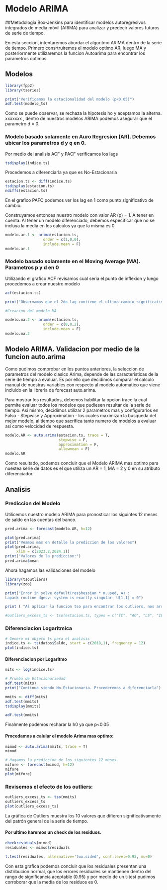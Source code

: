 # Modelo ARIMA
##Metodología Box-Jenkins para identificar modelos autoregresivos integrados de media móvil (ARIMA) para analizar y predecir valores futuros de serie de tiempo.

En esta seccion, intentaremos abordar el algoritmo ARIMA dentro de la serie de tiempo. Primero consrtruiremos el modelo optimo AR, luego MA y posteriormente utilizaremos la funcion Autoarima para encontrar los parametros optimos.

## Modelos

```r
library(fpp2)
library(tseries) 

print("Verificamos la estacionalidad del modelo (p<0.05)")
adf.test(modelo_ts)

```
Como se puede observar, se rechaza la hipotesis ho y aceptamos la alterna. xxxxxxx , dentro de nuestros modelos ARIMA podemos asegurar que el parametro d = 0.

### Modelo basado solamente en Auro Regresion (AR). Debemos ubicar los parametros d y q en 0.

Por medio del analisis ACF y PACF verificamos los lags

```r
tsdisplay(indice.ts)
```

Procedemos a diferenciarla ya que es No-Estacionaria
```r
estacion.ts <- diff(indice.ts)
tsdisplay(estacion.ts)
ndiffs(estacion.ts)
```

En el grafico PAFC podemos ver los lag en 1 como punto significativo de cambio.

Construyamos entonces nuestro modelo con valor AR (p) = 1. A tener en cuenta: Al tener un modelo diferenciado, debemos especificar que no se incluya la media en los calculos ya que la misma es 0.

```r
modelo.ar.1 <- arima(estacion.ts,
                 order = c(1,0,0),
                 include.mean = F) 
modelo.ar.1 
```


### Modelo basado solamente en el Moving Average (MA). Parametros p y d en 0

Utilizando el grafico ACF revisamos cual seria el punto de inflexion y luego procedemos a crear nuestro modelo

```r
acf(estacion.ts)

print("Observamos que el 2do lag contiene el ultimo cambio significativo. Ademas el 1ero es descartable siempre ya que es comparable solo consigo mismo.")

#Creacion del modelo MA

modelo.ma.2 <- arima(estacion.ts,
                 order = c(0,0,2),
                 include.mean = F) 
modelo.ma.2 


```



## Modelo ARIMA. Validacion por medio de la funcion auto.arima 

Como pudimos comprobar en los puntos anteriores, la seleccion de parametros del modelo clasico Arima, depende de las caracteristicas de la serie de tiempo a evaluar. Es por ello que decidimos comparar el calculo manual de nuestras variables con respecto al modelo automatico que viene incluido en la libreria de forecast auto.arima.

Para mostrar los resultados, debemos habilitar la opcion trace la cual permite evaluar todos los modelos que pudiesen resultar de la serie de tiempo. Asi mismo, decidimos utilizar 2 parametros mas y configurarlos en Falso - Stepwise y Approximation - los cuales maximizan la busqueda del mejor modelo, al tiempo que sacrifica tanto numero de modelos a evaluar asi como velocidad de respuesta. 


```r
modelo.AR <- auto.arima(estacion.ts, trace = T,
                        stepwise = F,
                        approximation = F,
                        allowmean = F)
modelo.AR
```
Como resultado, podemos concluir que el Modelo ARIMA mas optimo para nuestea serie de datos es el que utiliza un AR = 1, MA = 2 y 0 en su atributo diferenciador.

## Analisis


### Prediccion del Modelo

Utilicemos nuestro modelo ARIMA para pronosticar los siguintes 12 meses de saldo en las cuentas del banco.

```r

pred.arima <- forecast(modelo.AR, h=12)

plot(pred.arima)
print("Veamos mas en detalle la prediccion de los valores")
plot(pred.arima,
     xlim = c(2023.2,2024.1))
print("Valores de la prediccion:")
pred.arima$mean


```

Ahora hagamos las validaciones del modelo

```r
library(tsoutliers)
library(zoo)

print("Error in solve.default(res$hessian * n.used, A) :
Lapack routine dgesv: system is exactly singular: U[1,1] = 0")

print ( "Al aplicar la funcion tso para encontrar los outliers, nos arroja un error de singularidad, por lo que descarta el uso de diferenciacion para convertir el ts a estacionario.")

#outliers_excess_ts <- tso(estacion.ts, types = c("TC", "AO", "LS", "IO", "SLS"))


```

### Diferenciacion Logaritmica

```r
# Genero mi objeto ts para el analisis
indice.ts <- ts(datos$Saldo, start = c(2018,1), frequency = 12)
plot(indice.ts)
```

#### Diferenciacion por Logaritmo

```r

mits <- log(indice.ts)

# Prueba de Estacionariedad
adf.test(mits)
print("Continua siendo No-Estacionaria. Procederemos a diferenciarla")

mmits <- diff(mits)
adf.test(mmits)
tsdisplay(mmits)

adf.test(mmits)

```
Finalmente podemos recharar la h0 ya que p<0.05

#### Procedamos a calular el modelo Arima mas optimo:

```r

mimod <- auto.arima(mmits, trace = T)
mimod

# Hagamos la prediccion de los siguientes 12 meses.
mifore <- forecast(mimod, h=12)
mifore
plot(mifore)
```

### Revisemos el efecto de los outliers:

```r
outliers_excess_ts <- tso(mmits)
outliers_excess_ts
plot(outliers_excess_ts)


```




La gráfica de Outliers muestra los 10 valores que difieren significativamente del patrón general de la serie de tiempo. 

#### Por ultimo haremos un check de los residuos.

```r
checkresiduals(mimod)
residuales <- mimod$residuals

t.test(residuales, alternative='two.sided', conf.level=0.95, mu=0)

```
Con esta grafica podemos concluir que los residuales presentan una distribucion normal, que los errores residuales se mantienen dentro del rango de significancia aceptable (0.95) y por medio de un t-test pudimos corroborar que la media de los residuos es 0.




